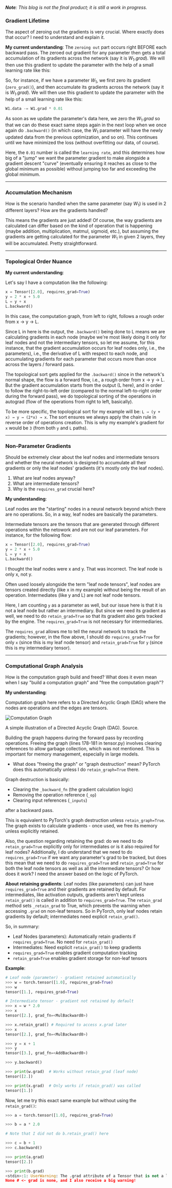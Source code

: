 
_**Note**: This blog is not the final product; it is still a work in progress._

### Gradient Lifetime

The aspect of zeroing out the gradients is very crucial. Where exactly does that occur? I need to understand and explain it.

**My current understanding**:
The `zeroing out` part occurs right BEFORE each backward pass. The zeroed out gradient for any parameter then gets a total accumulation of its gradients across the network (say it is $W_1.grad$). We will then use this gradient to update the parameter with the help of a small learning rate like this:

So, for instance, if we have a parameter $W_1$, we first zero its gradient (`zero_grad()`), and then accumulate its gradients across the network (say it is $W_1.grad$). We will then use this gradient to update the parameter with the help of a small learning rate like this:

```python
W1.data -= W1.grad * 0.01
```

As soon as we update the parameter's data here, we zero the $W_1.grad$ so that we can do these exact same steps again in the next loop when we once again do `.backward()` (in which case, the $W_1$ parameter will have the newly updated data from the previous optimization, and so on). This continues until we have minimized the loss (without overfitting our data, of course).

Here, the `0.01` number is called the `learning rate`, and this determines how big of a "jump" we want the parameter gradient to make alongside a gradient descent "curve" (eventually ensuring it reaches as close to the global minimum as possible) without jumping too far and exceeding the global minimum. 

---

### Accumulation Mechanism

How is the scenario handled when the same parameter (say $W_1$) is used in 2 different layers? How are the gradients handled?

This means the gradients are just added! Of course, the way gradients are calculated can differ based on the kind of operation that is happening (maybe addition, multiplication, matmul, sigmoid, etc.), but assuming the gradients are getting calculated for the parameter $W_1$ in given 2 layers, they will be accumulated. Pretty straightforward.

---

### Topological Order Nuance

**My current understanding**:

Let's say I have a computation like the following:

```python
x = Tensor([2.0], requires_grad=True)
y = 2 * x + 5.0
L = y + x
L.backward()
```

In this case, the computation graph, from left to right, follows a rough order from x -> y -> L.

Since L in here is the output, the `.backward()` being done to L means we are calculating gradients in each node (maybe we're most likely doing it only for leaf nodes and not the intermediary tensors, so let me assume, for this instance, that the gradient accumulation occurs for leaf nodes only, i.e., the parameters), i.e., the derivative of L with respect to each node, and accumulating gradients for each parameter that occurs more than once across the layers / forward pass.

The topological sort gets applied for the `.backward()` since in the network's normal shape, the flow is a forward flow, i.e., a rough order from x -> y -> L. But the gradient accumulation starts from the output (L here), and in order to follow the right-to-left order (compared to the normal left-to-right order during the forward pass), we do topological sorting of the operations in autograd (flow of the operations from right to left, basically).

To be more specific, the topological sort for my example will be: `L → (y + x) → y → (2*x) → x`. The sort ensures we always apply the chain rule in reverse order of operations creation. This is why my example's gradient for `x` would be `3` (from both `y` and `L` paths).

---

### Non-Parameter Gradients

Should be extremely clear about the leaf nodes and intermediate tensors and whether the neural network is designed to accumulate all their gradients or only the leaf nodes' gradients (it's mostly only the leaf nodes).

1. What are leaf nodes anyway?
2. What are intermediate tensors?
3. Why is the `requires_grad` crucial here?

**My understanding**:

Leaf nodes are the "starting" nodes in a neural network beyond which there are no operations. So, in a way, leaf nodes are basically the parameters.

Intermediate tensors are the tensors that are generated through different operations within the netowork and are not our leaf parameters. For instance, for the following flow:

  ```python
x = Tensor([2.0], requires_grad=True)
y = 2 * x + 5.0
L = y + x
L.backward()
```

I thought the leaf nodes were x and y. That was incorrect. The leaf node is only x, not y. 

<Callout variant="green" title="So what is a leaf node?">Often used loosely alongside the term "leaf node tensors", leaf nodes are tensors created directly (like x in my example) without being the result of an operation. Intermediates (like y and L) are not leaf node tensors.</Callout>

Here, I am counting `y` as a parameter as well, but our issue here is that it is not a leaf node but rather an intermediary. But since we need its gradient as well, we need to do `retain_grad=True` so that its gradient also gets tracked by the engine. The `requires_grad=True` is not necessary for intermediaries.

The `requires_grad` allows me to tell the neural network to track the gradients; however, in the flow above, I should do `requires_grad=True` for only `x` (since this is my leaf node tensor) and `retain_grad=True` for `y` (since this is my intermediary tensor).

---

### Computational Graph Analysis

How is the computation graph build and freed? What does it even mean when I say "build a computation graph" and "free the computation graph"?

**My understanding**:

Computation graph here refers to a Directed Acyclic Graph (DAG) where the nodes are operations and the edges are tensors.

<Image src="/blog/autograd-logic/dag.png" alt="Computation Graph" width={300} height={300} className="mx-auto" />

<Text variant="muted" size="xs" className="text-center mt-4 mb-8">A simple illustration of a Directed Acyclic Graph (DAG). <Link href="https://thenlp.space/blog/graph-convolutional-network-for-dummies" target="_blank" className="underline text-purple-500 hover:text-purple-600">Source</Link>.</Text>

Building the graph happens during the forward pass by recording operations. Freeing the graph (lines 178-181 in tensor.py) involves clearing references to allow garbage collection, which was not mentioned. This is important for memory management, especially in large models.

- What does "freeing the graph" or "graph destruction" mean?
PyTorch does this automatically unless I do `retain_graph=True` there.

Graph destruction is basically:
- Clearing the `_backward_fn` (the gradient calculation logic)
- Removing the operation reference (`_op`)
- Clearing input references (`_inputs`)

after a backward pass.

This is equivalent to PyTorch's graph destruction unless `retain_graph=True`. The graph exists to calculate gradients - once used, we free its memory unless explicitly retained.

Also, the question regarding retaining the grad: do we need to do `retain_grad=True` explicitly only for intermediates or is it also required for leaf nodes? Additionally, I do understand that we need to do `requires_grad=True` if we want any parameter's grad to be tracked, but does this mean that we need to do `requires_grad=True` and `retain_grad=True` for both the leaf node tensors as well as all the intermediate tensors? Or how does it work? I need the answer based on the logic of PyTorch.

**About retaining gradients**: Leaf nodes (like parameters) can just have `requires_grad=True` and their gradients are retained by default. For intermediates, like activation outputs, gradients aren't kept unless `retain_grad()` is called in addition to `requires_grad=True`. The `retain_grad` method sets `_retain_grad` to True, which prevents the warning when accessing `.grad` on non-leaf tensors. So in PyTorch, only leaf nodes retain gradients by default; intermediates need explicit `retain_grad()`.

So, in summary:

- Leaf Nodes (parameters): Automatically retain gradients if `requires_grad=True`. No need for `retain_grad()`
- Intermediates: Need explicit `retain_grad()` to keep gradients
- `requires_grad=True` enables gradient computation tracking
- `retain_grad=True` enables gradient storage for non-leaf tensors


**Example**:

```python
# Leaf node (parameter) - gradient retained automatically
>>> w = torch.tensor([1.0], requires_grad=True)
>>> w
tensor([1.], requires_grad=True)

# Intermediate tensor - gradient not retained by default
>>> x = w * 2.0
>>> x
tensor([2.], grad_fn=<MulBackward0>)

>>> x.retain_grad() # Required to access x.grad later
>>> x
tensor([2.], grad_fn=<MulBackward0>)

>>> y = x + 1
>>> y
tensor([3.], grad_fn=<AddBackward0>)

>>> y.backward()

>>> print(w.grad)  # Works without retain_grad (leaf node)
tensor([2.])

>>> print(x.grad)  # Only works if retain_grad() was called
tensor([1.])
```

Now, let me try this exact same example but without using the `retain_grad()`:

```python
>>> a = torch.tensor([1.0], requires_grad=True)

>>> b = a * 2.0

# Note that I did not do b.retain_grad() here

>>> c = b + 1
>>> c.backward()

>>> print(a.grad)
tensor([2.])

>>> print(b.grad)
<stdin>:1: UserWarning: The .grad attribute of a Tensor that is not a leaf Tensor is being accessed. Its .grad attribute won't be populated during autograd.backward(). If you indeed want the .grad field to be populated for a non-leaf Tensor, use .retain_grad() on the non-leaf Tensor. If you access the non-leaf Tensor by mistake, make sure you access the leaf Tensor instead. See github.com/pytorch/pytorch/pull/30531 for more informations. (Triggered internally at /Users/runner/work/pytorch/pytorch/pytorch/build/aten/src/ATen/core/TensorBody.h:494.)
None # <- grad is none, and I also receive a big warning!
```
